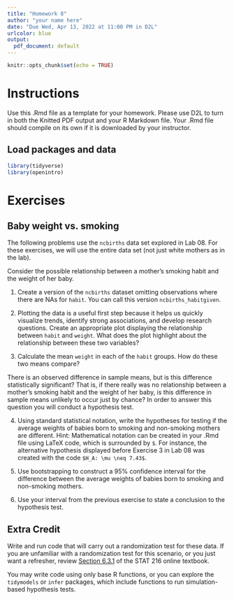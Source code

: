 ```yaml
---
title: "Homework 8"
author: "your name here"
date: "Due Wed, Apr 13, 2022 at 11:00 PM in D2L"
urlcolor: blue
output:
  pdf_document: default
---
```


```r
knitr::opts_chunk$set(echo = TRUE)
```

# Instructions

Use this .Rmd file as a template for your homework. Please use D2L to turn 
in both the Knitted PDF output and your R Markdown file. Your .Rmd file 
should compile on its own if it is downloaded by your instructor.

## Load packages and data

```r
library(tidyverse) 
library(openintro)
```


# Exercises

## Baby weight vs. smoking

The following problems use the `ncbirths` data set explored in Lab 08. For these exercises, we will use the entire data set (not just white mothers as in the lab).

Consider the possible relationship between a mother's smoking habit and the weight of her baby.

1.  Create a version of the `ncbirths` dataset omitting observations where there are NAs for `habit`.
    You can call this version `ncbirths_habitgiven`.
    
2.  Plotting the data is a useful first step because it helps us quickly visualize trends, identify strong associations, and develop research questions. Create an appropriate plot displaying the relationship between `habit` and `weight`.
    What does the plot highlight about the relationship between these two variables?

3.  Calculate the mean `weight` in each of the `habit` groups. How do these two means compare?

There is an observed difference in sample means, but is this difference statistically significant? That is, if there really was no relationship between a mother's smoking habit and the weight of her baby, is this difference in sample means unlikely to occur just by chance?
In order to answer this question you will conduct a hypothesis test.

4.  Using standard statistical notation, write the hypotheses for testing if the average weights of babies born to smoking and non-smoking mothers are different. Hint: Mathematical notation can be created in your .Rmd file using LaTeX code, which is surrounded by `$`. For instance, the alternative hypothesis displayed before Exercise 3 in Lab 08 was created with the code
`$H_A: \mu \neq 7.43$`.

5.  Use bootstrapping to construct a 95% confidence interval for the difference between the average weights of babies born to smoking and non-smoking mothers.

6.  Use your interval from the previous exercise to state a conclusion to the hypothesis test.

## Extra Credit

Write and run code that will carry out a randomization test for these data. If you are unfamiliar with a randomization test for this scenario, or you just want a refresher, review [Section 6.3.1](https://mtstateintrostats.github.io/IntroStatTextbook/inference-num.html#rand2mean) of the STAT 216 online textbook. 

You may write code using only base R functions, or you can explore the `tidymodels` or `infer` packages, which include functions to run simulation-based hypothesis tests.
